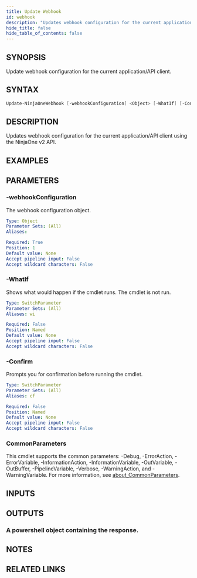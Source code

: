 ```yaml
---
title: Update Webhook
id: webhook
description: "Updates webhook configuration for the current application/API client using the NinjaOne v2 API."
hide_title: false
hide_table_of_contents: false
---
```


## SYNOPSIS

Update webhook configuration for the current application/API client.

## SYNTAX

```powershell
Update-NinjaOneWebhook [-webhookConfiguration] <Object> [-WhatIf] [-Confirm] [<CommonParameters>]
```

## DESCRIPTION

Updates webhook configuration for the current application/API client using the NinjaOne v2 API.

## EXAMPLES

## PARAMETERS

### -webhookConfiguration

The webhook configuration object.

```yaml
Type: Object
Parameter Sets: (All)
Aliases:

Required: True
Position: 1
Default value: None
Accept pipeline input: False
Accept wildcard characters: False
```

### -WhatIf

Shows what would happen if the cmdlet runs.
The cmdlet is not run.

```yaml
Type: SwitchParameter
Parameter Sets: (All)
Aliases: wi

Required: False
Position: Named
Default value: None
Accept pipeline input: False
Accept wildcard characters: False
```

### -Confirm

Prompts you for confirmation before running the cmdlet.

```yaml
Type: SwitchParameter
Parameter Sets: (All)
Aliases: cf

Required: False
Position: Named
Default value: None
Accept pipeline input: False
Accept wildcard characters: False
```

### CommonParameters

This cmdlet supports the common parameters: -Debug, -ErrorAction, -ErrorVariable, -InformationAction, -InformationVariable, -OutVariable, -OutBuffer, -PipelineVariable, -Verbose, -WarningAction, and -WarningVariable. For more information, see [about_CommonParameters](http://go.microsoft.com/fwlink/?LinkID=113216).

## INPUTS

## OUTPUTS

### A powershell object containing the response.

## NOTES

## RELATED LINKS
